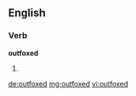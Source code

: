 ==English==
===Verb===
'''outfoxed'''
# {{past of|[[outfox]]}}

[[de:outfoxed]]
[[mg:outfoxed]]
[[vi:outfoxed]]
